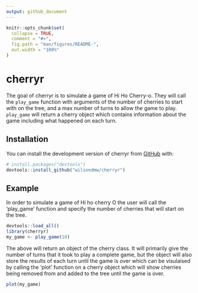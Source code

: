 ```yaml
---
output: github_document
---
```


<!-- README.md is generated from README.Rmd. Please edit that file -->

```r
knitr::opts_chunk$set(
  collapse = TRUE,
  comment = "#>",
  fig.path = "man/figures/README-",
  out.width = "100%"
)
```

# cherryr

<!-- badges: start -->
<!-- badges: end -->

The goal of cherryr is to simulate a game of Hi Ho Cherry-o. They will call the `play_game` function with arguments of the number of cherries to start with on the tree, and a max number of turns to allow the game to play. `play_game` will return a cherry object which contains information about the game including what happened on each turn. 

## Installation

You can install the development version of cherryr from [GitHub](https://github.com/) with:

``` r 
# install.packages("devtools")
devtools::install_github("wilsondmw/cherryr")
```

## Example

In order to simulate a game of Hi ho cherry O the user will call the 'play_game' function and specify the number of cherries that will start on the tree. 
```r
devtools::load_all()
library(cherryr)
my_game <- play_game(10)
```

The above will return an object of the cherry class. It will primarily give the number of turns that it took to play a complete game, but the object will also store the results of each turn until the game is over which can be visulaised by calling the 'plot' function on a cherry object which will show cherries being removed from and added to the tree until the game is over.

```r
plot(my_game)
```


